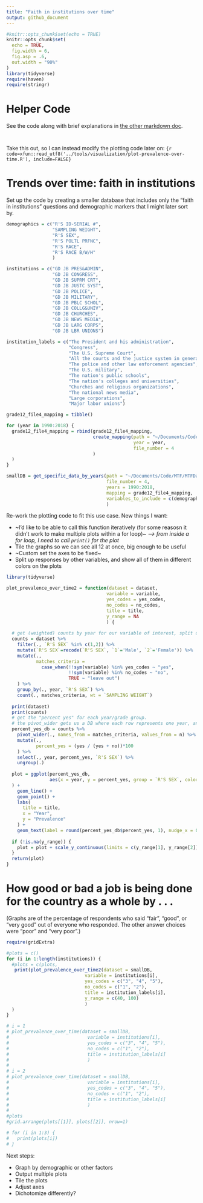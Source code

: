 ```yaml
---
title: "Faith in institutions over time"
output: github_document
---
```

```r
#knitr::opts_chunk$set(echo = TRUE)
knitr::opts_chunk$set(
  echo = TRUE,
  fig.width = 6,
  fig.asp = .6,
  out.width = "90%"
)
library(tidyverse)
require(haven)
require(stringr)
```

# Helper Code

See the code along with brief explanations in [the other markdown doc](LINK).

```r
```

```r
```

Take this out, so I can instead modify the plotting code later on: `{r code=xfun::read_utf8('../tools/visualization/plot-prevalence-over-time.R'), include=FALSE}`

# Trends over time: faith in institutions

Set up the code by creating a smaller database that includes only the "faith in institutions" questions and demographic markers that I might later sort by.

```r
demographics = c("R'S ID-SERIAL #",
                 "SAMPLING WEIGHT",
                 "R'S SEX",
                 "R'S POLTL PRFNC",
                 "R'S RACE",
                 "R'S RACE B/W/H"
                 )

institutions = c("GD JB PRES&ADMIN",
                 "GD JB CONGRESS",
                 "GD JB SUPRM CRT",
                 "GD JB JUSTC SYST",
                 "GD JB POLICE",
                 "GD JB MILITARY",
                 "GD JB PBLC SCHOL",
                 "GD JB COLLG&UNIV",
                 "GD JB CHURCHES",
                 "GD JB NEWS MEDIA",
                 "GD JB LARG CORPS",
                 "GD JB LBR UNIONS")

institution_labels = c("The President and his administration",
                       "Congress",
                       "The U.S. Supreme Court",
                       "All the courts and the justice system in general",
                       "The police and other law enforcement agencies",
                       "The U.S. military",
                       "The nation's public schools",
                       "The nation's colleges and universities",
                       "Churches and religious organizations",
                       "The national news media",
                       "Large corporations",
                       "Major labor unions")

```

``` r
grade12_file4_mapping = tibble()

for (year in 1990:2018) {
  grade12_file4_mapping = rbind(grade12_file4_mapping,
                                create_mapping(path = "~/Documents/Code/MTF/MTFData/12th_grade/",
                                               year = year,
                                               file_number = 4
                                )
  )
}
```

```r
smallDB = get_specific_data_by_years(path = "~/Documents/Code/MTF/MTFData/12th_grade/",
                                     file_number = 4,
                                     years = 1990:2018,
                                     mapping = grade12_file4_mapping,
                                     variables_to_include = c(demographics, institutions)
                                     )
```

Re-work the plotting code to fit this use case. New things I want:

* ~I'd like to be able to call this function iteratively (for some reasosn it didn't work to make multiple plots within a for loop)~ *--> from inside a for loop, I need to call `print()` for the plot*
* Tile the graphs so we can see all 12 at once, big enough to be useful
* ~Custom set the axes to be fixed~
* Split up responses by other variables, and show all of them in different colors on the plots

``` r
library(tidyverse)

plot_prevalence_over_time2 = function(dataset = dataset,
                                     variable = variable,
                                     yes_codes = yes_codes,
                                     no_codes = no_codes,
                                     title = title,
                                     y_range = NA
                                     ) {
  
  # get (weighted) counts by year for our variable of interest, split up by the codes designated in the input
  counts = dataset %>% 
    filter(., `R'S SEX` %in% c(1,2)) %>% 
    mutate(`R'S SEX`=recode(`R'S SEX`, `1`='Male', `2`='Female')) %>% 
    mutate(.,
           matches_criteria = 
             case_when(!!sym(variable) %in% yes_codes ~ "yes",
                       !!sym(variable) %in% no_codes ~ "no",
                       TRUE ~ "leave out")
    ) %>% 
    group_by(., year, `R'S SEX`) %>% 
    count(., matches_criteria, wt = `SAMPLING WEIGHT`)
  
  print(dataset)
  print(counts)
  # get the "percent yes" for each year/grade group.
  # the pivot_wider gets us a DB where each row represents one year, and has columns for yes, no, leave out, and then our calculated percent_yes 
  percent_yes_db = counts %>%
    pivot_wider(., names_from = matches_criteria, values_from = n) %>%
    mutate(.,
           percent_yes = (yes / (yes + no))*100
    ) %>%
    select(., year, percent_yes, `R'S SEX`) %>%
    ungroup(.)
  
  plot = ggplot(percent_yes_db,
                aes(x = year, y = percent_yes, group = `R'S SEX`, color = `R'S SEX`)
  ) +
    geom_line() +
    geom_point() +
    labs(
      title = title,
      x = "Year",
      y = "Prevalence"
    ) +
    geom_text(label = round(percent_yes_db$percent_yes, 1), nudge_x = 0, nudge_y = .3)
  
  if (!is.na(y_range)) {
    plot = plot + scale_y_continuous(limits = c(y_range[1], y_range[2]))
  }
  return(plot)
}
```


# How good or bad a job is being done for the country as a whole by . . .

(Graphs are of the percentage of respondents who said "fair", "good", or "very good" out of everyone who responded. The other answer choices were "poor" and "very poor".)
``` r
require(gridExtra)

#plots = c()
for (i in 1:length(institutions)) {
  #plots = c(plots, 
   print(plot_prevalence_over_time2(dataset = smallDB,
                             variable = institutions[i],
                             yes_codes = c("3", "4", "5"),
                             no_codes = c("1", "2"),
                             title = institution_labels[i],
                             y_range = c(40, 100)
                             )
  )
}

# i = 1
# plot_prevalence_over_time(dataset = smallDB,
#                             variable = institutions[i],
#                             yes_codes = c("3", "4", "5"),
#                             no_codes = c("1", "2"),
#                             title = institution_labels[i]
#                             )
# 
# i = 2
# plot_prevalence_over_time(dataset = smallDB,
#                             variable = institutions[i],
#                             yes_codes = c("3", "4", "5"),
#                             no_codes = c("1", "2"),
#                             title = institution_labels[i]
#                             )
# 
#plots
#grid.arrange(plots[[1]], plots[[2]], nrow=1)

# for (i in 1:3) {
#   print(plots[i])
# }
```

Next steps:

* Graph by demographic or other factors
* Output multiple plots
* Tile the plots
* Adjust axes
* Dichotomize differently?


